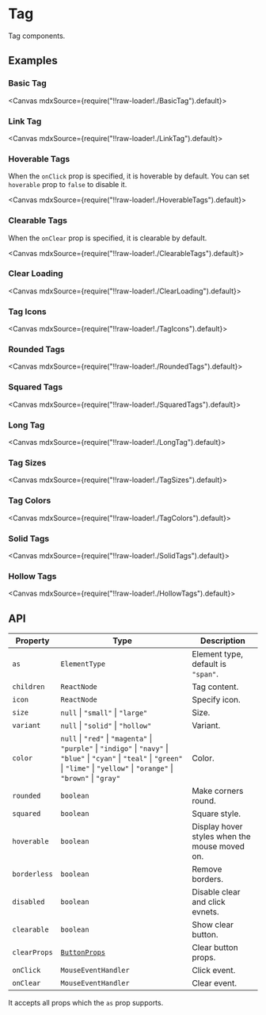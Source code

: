 
<Meta title="Views/Tag" />

# Tag

Tag components.

## Examples

### Basic Tag

<Canvas mdxSource={require("!!raw-loader!./BasicTag").default}>
  <Story id="examples-tag--basic-tag" />
</Canvas>

### Link Tag

<Canvas mdxSource={require("!!raw-loader!./LinkTag").default}>
  <Story id="examples-tag--link-tag" />
</Canvas>

### Hoverable Tags

When the `onClick` prop is specified, it is hoverable by default. You can set `hoverable` prop to `false` to disable it.

<Canvas mdxSource={require("!!raw-loader!./HoverableTags").default}>
  <Story id="examples-tag--hoverable-tags" />
</Canvas>

### Clearable Tags

When the `onClear` prop is specified, it is clearable by default.

<Canvas mdxSource={require("!!raw-loader!./ClearableTags").default}>
  <Story id="examples-tag--clearable-tags" />
</Canvas>

### Clear Loading

<Canvas mdxSource={require("!!raw-loader!./ClearLoading").default}>
  <Story id="examples-tag--clear-loading" />
</Canvas>

### Tag Icons

<Canvas mdxSource={require("!!raw-loader!./TagIcons").default}>
  <Story id="examples-tag--tag-icons" />
</Canvas>

### Rounded Tags

<Canvas mdxSource={require("!!raw-loader!./RoundedTags").default}>
  <Story id="examples-tag--rounded-tags" />
</Canvas>

### Squared Tags

<Canvas mdxSource={require("!!raw-loader!./SquaredTags").default}>
  <Story id="examples-tag--squared-tags" />
</Canvas>

### Long Tag

<Canvas mdxSource={require("!!raw-loader!./LongTag").default}>
  <Story id="examples-tag--long-tag" />
</Canvas>

### Tag Sizes

<Canvas mdxSource={require("!!raw-loader!./TagSizes").default}>
  <Story id="examples-tag--tag-sizes" />
</Canvas>

### Tag Colors

<Canvas mdxSource={require("!!raw-loader!./TagColors").default}>
  <Story id="examples-tag--tag-colors" />
</Canvas>

### Solid Tags

<Canvas mdxSource={require("!!raw-loader!./SolidTags").default}>
  <Story id="examples-tag--solid-tags" />
</Canvas>

### Hollow Tags

<Canvas mdxSource={require("!!raw-loader!./HollowTags").default}>
  <Story id="examples-tag--hollow-tags" />
</Canvas>

## API

| Property     | Type                                                                                                                                                                                       | Description                                   |
| ------------ | ------------------------------------------------------------------------------------------------------------------------------------------------------------------------------------------ | --------------------------------------------- |
| `as`         | `ElementType`                                                                                                                                                                              | Element type, default is `"span"`.            |
| `children`   | `ReactNode`                                                                                                                                                                                | Tag content.                                  |
| `icon`       | `ReactNode`                                                                                                                                                                                | Specify icon.                                 |
| `size`       | `null` \| `"small"` \| `"large"`                                                                                                                                                           | Size.                                         |
| `variant`    | `null` \| `"solid"` \| `"hollow"`                                                                                                                                                          | Variant.                                      |
| `color`      | `null` \| `"red"` \| `"magenta"` \| `"purple"` \| `"indigo"` \| `"navy"` \| `"blue"` \| `"cyan"` \| `"teal"` \| `"green"` \| `"lime"` \| `"yellow"` \| `"orange"` \| `"brown"` \| `"gray"` | Color.                                        |
| `rounded`    | `boolean`                                                                                                                                                                                  | Make corners round.                           |
| `squared`    | `boolean`                                                                                                                                                                                  | Square style.                                 |
| `hoverable`  | `boolean`                                                                                                                                                                                  | Display hover styles when the mouse moved on. |
| `borderless` | `boolean`                                                                                                                                                                                  | Remove borders.                               |
| `disabled`   | `boolean`                                                                                                                                                                                  | Disable clear and click evnets.               |
| `clearable`  | `boolean`                                                                                                                                                                                  | Show clear button.                            |
| `clearProps` | [`ButtonProps`](?path=/story/generics-button--page#api)                                                                                                                                    | Clear button props.                           |
| `onClick`    | `MouseEventHandler`                                                                                                                                                                        | Click event.                                  |
| `onClear`    | `MouseEventHandler`                                                                                                                                                                        | Clear event.                                  |

It accepts all props which the `as` prop supports.
